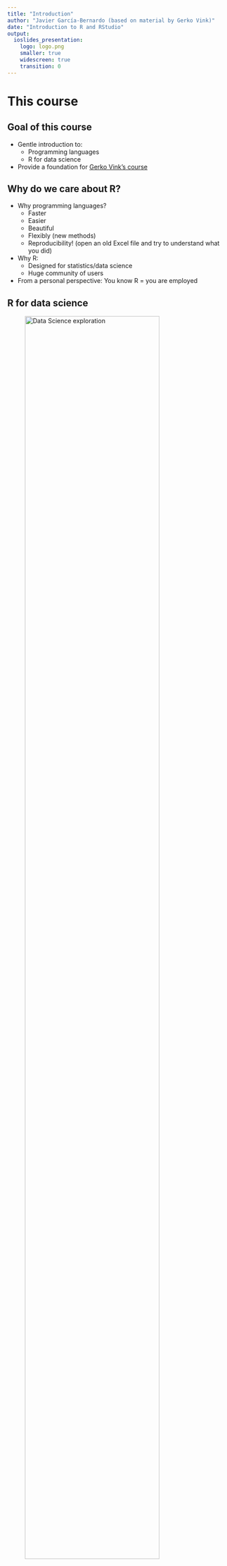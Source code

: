 ```yaml
---
title: "Introduction"
author: "Javier García-Bernardo (based on material by Gerko Vink)"
date: "Introduction to R and RStudio"
output: 
  ioslides_presentation:
    logo: logo.png
    smaller: true
    widescreen: true
    transition: 0
---
```


# This course

## Goal of this course
- Gentle introduction to:
  - Programming languages
  - R for data science
- Provide a foundation for [Gerko Vink's course](https://www.gerkovink.com/rijkR/)


## Why do we care about R?
- Why programming languages?
  - Faster
  - Easier
  - Beautiful
  - Flexibly (new methods)
  - Reproducibility! (open an old Excel file and try to understand what you did) 
  
- Why R:
  - Designed for statistics/data science
  - Huge community of users
  
- From a personal perspective: You know R = you are employed


## R for data science 
<figure>
<img src="figures/data-science-explore.png" alt="Data Science exploration" width = 85% caption="test">
<figcaption>Source: [R for Data Science](https://r4ds.had.co.nz/explore-intro.html)</figcaption>
</figure>


# What is R / RStudio?

## Communicating with the comptuer

### R ~ English
- Programming <b>language</b>, allows you to communicate with the computer

### RStudio: Integrated Development Environment ~ Word
- Using R as effective and efficient as possible:
  - Code editor
  - Nice extras: Syntax highlighting; Code completion; File explorer; Help

### R packages ~ Tabs in Word
- Extend the functionalities of base R
- You can install and use new packages:
```r
install.packages("ggplot2") #Install new package (you only need to do it once)
library(ggplot2) #Load the package
```



## RStudio

#### Source editor
Write your R code (load data, clean it, model it, etc)

#### Environment/Workplace
All the variables that you have defined

#### Files
File explorer, find your files. 

#### Help
Get information about code (super useful!)

#### Console 
Write R code (not recommended at this point) and see the output of your R scripts

#### Plots
See the plots, and export it

---

#### History 
History of all the code you have run. 

#### Packages
All packages that you have loaded (I don't recommend loading/unloading packages this way)

#### Terminal
Run commands on your terminal (this is not R, you won't need to use this)



---

<center>
<img src="figures/rstudio1.png" alt="HTML5 Icon" width = 95%>
</center>

---

#### Basic units of RStudio
<center>
<img src="figures/rstudio2.png" alt="HTML5 Icon" width = 95%>
</center>

---

#### Run pieces of code
<center>
<img src="figures/rstudio3.png" alt="HTML5 Icon" width = 95%>
</center>

---

#### View your data/objects
<center>
<img src="figures/rstudio4.png" alt="HTML5 Icon" width = 95%>
</center>

---

#### Create a new file: RScript and RNotebook
<center>
<img src="figures/rstudio5.png" alt="HTML5 Icon" width = 95%>
</center>

```r
getwd()
```


---

# Paths and working directory (folder)

## Paths and working directory (folder) I

- Your computer finds files by their path:
  - "/Users/javiergb/Desktop/somefile.csv" (Mac/Linux)
  - "C:\\Users\\javiergb\\Desktop\\somefile.csv" (Windows)

- In Windows:
  - Always use "/" (R will convert it)
  - "\\" is a "escape character", with a special meaning
  
- Paths can be:
  - Absolute (as the ones above). They are defined from the root directory, the top-most directory.
  - Relative. They are defined from the working directory
    - e.g. "data/somefile.csv" --> in our working directory, find the folder "data", and inside, the file "somefile.csv"

## Paths and working directory (folder) II

- Important shortcuts for relative paths:
  - "`../`somefile.csv": find "somefile.csv" one level down
  - "`../../`somefile.csv": find "somefile.csv" two levels down
  - "`./`somefile.csv": find "somefile.csv" in the current level (not so useful, it is identical to "somefile.csv")
  - "`~/`somefile.csv": find "somefile.csv" in your home directory

- Changing the working directory with RStudio:
  - "Session (top menu) -> Set Working directories"
  - "Files (RStudio unit) -> More --> Set as working directory"




# Type of R documents

---

### R-scripts (.R)
- Text file with R code (you can open it in any text editor)
- Working directory:
  - If associated to a project: your home directory (e.g. "/Users/javiergb") 
  - If not associated to a project: the project directory 
- Output in the console and the plots

### Rstudio-projects (.Rproj)
- Contains a .Rproj file within the directory, with project options
- Working directory of scripts within the project: the project directory where the .Rproj file resides.
- More info; https://bookdown.org/yih_huynh/Guide-to-R-Book/rstudio-set-up.html

### R-notebooks (.Rmd)
- R-markdown files (like this one!)
- Working directory: the directory where the notebook is located
- Most useful for data science
- Chunks of code and chunks of text
- Outputs directly in the editor. Can be knitted to HTML/PDF/Word



# How does R (and Python) work

## Variables and code
### Variables:
- Tell the computer to save an `object` (a number, a string, a spreadsheet) with a name.

- Creating variables in R is very straightforward: 
    - you just use `<-`

- For example, if you assign the value `100` (an element) to object `a`, you would type

```r
a <- 100
print(a)
```


### Code:
- Instructions to modify variables
- Can be organized in functions: blocks of code that take some input and return some output


## Objects in R: 
- Everything is an object in R
- The objects can be assigned to a variable name

### Basic data types (elements)
- `character`: "some text"
- Number:
  - `numeric`: e.g., 2.1
  - `integer`: e.g., 2L
- `logical`: TRUE/FALSE
- `factor`: e.g., factor("amsterdam")

### Basic data structures (consist of data types and functions to transform them)
- `vector`: c(2, 4, 2) 
- `list`: list(first_col = 1, second = "a", third = TRUE)
- `matrix`: matrix(c(4, 4, 4, 4),nrow = 2,ncol = 2)
- `data.frame`: The most important



## The help
- Everything that is published on the Comprehensive `R` Archive Network (CRAN) and is aimed at `R` users, must be accompanied by a help file. 
- If you know the name of the function that performs an operation, e.g. `anova()`, then you just type `?anova` or `help(anova)` in the console, or use the "Help" menu. 
- If you do not know the name of the function: type `??` followed by your search criterion. For example `??anova` returns a list of all help pages that contain the word 'anova'

- Alternatively, the internet will tell you almost everything you'd like to know and sites such as http://www.stackoverflow.com and http://www.stackexchange.com, as well as `Google` can be of tremendous help. 
    - If you google `R` related issues; use 'R:' as a prefix in your search term
    


## Calling objects
- You just use type the name you have given to the object

- For example, we assigned the value `100` to object `a`. To call object `a`, we would type

```r
a
```

## Writing code
### Using functions
```r
# This is a comment, it won't be read by R
student_number <- 4
paste("The number of students is: ", student_number, sep = " ")

#sep can be any character, or "\n" (newline), "\t" (tab),
```

---

### Using packages
```r
# install.packages("tidyverse") #installing packages
library(readr) #loading the library to read csv, usually on top of the file

# Using the readr library (the readr:: is optional, but useful when the function)
data <- readr::read_csv("../common_datasets/dataset_boys.csv", col_select = c("age","hgt"))
# Summary statistics
summary(data)
```

---
### Some other important considerations
- The computer cannot read your mind
```r
a <- 100
print()
```

- The computer reads from the top to the bottom
```r
a <- 100
print(b)
b <- 10
```



## Practical A

Goal: Get used to RStudio using R as a calculator
1. Create an R script
2. Create an R project
3. Create an R notebook








